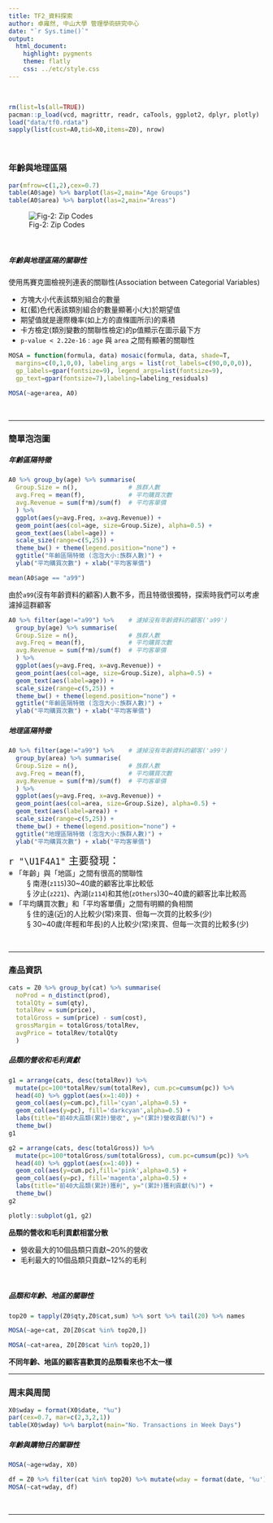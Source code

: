 ```yaml
---
title: TF2_資料探索 
author: 卓雍然, 中山大學 管理學術研究中心
date: "`r Sys.time()`"
output:
  html_document:
    highlight: pygments
    theme: flatly
    css: ../etc/style.css
---
```


<br>
```r
rm(list=ls(all=TRUE))
pacman::p_load(vcd, magrittr, readr, caTools, ggplot2, dplyr, plotly)
load("data/tf0.rdata")
sapply(list(cust=A0,tid=X0,items=Z0), nrow)
```
<br>


### 年齡與地理區隔
```r
par(mfrow=c(1,2),cex=0.7)
table(A0$age) %>% barplot(las=2,main="Age Groups")
table(A0$area) %>% barplot(las=2,main="Areas")
```

![Fig-2: Zip Codes](fig/zipcode.png)

<br>

##### 年齡與地理區隔的關聯性
使用馬賽克圖檢視列連表的關聯性(Association between Categorial Variables)

+ 方塊大小代表該類別組合的數量
+ 紅(藍)色代表該類別組合的數量顯著小(大)於期望值
+ 期望值就是邊際機率(如上方的直條圖所示)的乘積
+ 卡方檢定(類別變數的關聯性檢定)的p值顯示在圖示最下方
+ `p-value < 2.22e-16` : `age` 與 `area` 之間有顯著的關聯性


```r
MOSA = function(formula, data) mosaic(formula, data, shade=T, 
  margins=c(0,1,0,0), labeling_args = list(rot_labels=c(90,0,0,0)),
  gp_labels=gpar(fontsize=9), legend_args=list(fontsize=9),
  gp_text=gpar(fontsize=7),labeling=labeling_residuals)

MOSA(~age+area, A0)
```
<br><hr>

### 簡單泡泡圖

##### 年齡區隔特徵
```r
A0 %>% group_by(age) %>% summarise(
  Group.Size = n(),              # 族群人數
  avg.Freq = mean(f),            # 平均購買次數
  avg.Revenue = sum(f*m)/sum(f)  # 平均客單價
  ) %>% 
  ggplot(aes(y=avg.Freq, x=avg.Revenue)) +
  geom_point(aes(col=age, size=Group.Size), alpha=0.5) +
  geom_text(aes(label=age)) +
  scale_size(range=c(5,25)) +
  theme_bw() + theme(legend.position="none") +
  ggtitle("年齡區隔特徵 (泡泡大小:族群人數)") + 
  ylab("平均購買次數") + xlab("平均客單價")
```

```r
mean(A0$age == "a99")
```

由於`a99`(沒有年齡資料的顧客)人數不多，而且特徵很獨特，探索時我們可以考慮濾掉這群顧客
```r
A0 %>% filter(age!="a99") %>%    # 濾掉沒有年齡資料的顧客('a99')
  group_by(age) %>% summarise(
  Group.Size = n(),              # 族群人數
  avg.Freq = mean(f),            # 平均購買次數
  avg.Revenue = sum(f*m)/sum(f)  # 平均客單價
  ) %>% 
  ggplot(aes(y=avg.Freq, x=avg.Revenue)) +
  geom_point(aes(col=age, size=Group.Size), alpha=0.5) +
  geom_text(aes(label=age)) +
  scale_size(range=c(5,25)) +
  theme_bw() + theme(legend.position="none") +
  ggtitle("年齡區隔特徵 (泡泡大小:族群人數)") + 
  ylab("平均購買次數") + xlab("平均客單價")
```

##### 地理區隔特徵
```r
A0 %>% filter(age!="a99") %>%    # 濾掉沒有年齡資料的顧客('a99')
  group_by(area) %>% summarise(
  Group.Size = n(),              # 族群人數
  avg.Freq = mean(f),            # 平均購買次數
  avg.Revenue = sum(f*m)/sum(f)  # 平均客單價
  ) %>% 
  ggplot(aes(y=avg.Freq, x=avg.Revenue)) +
  geom_point(aes(col=area, size=Group.Size), alpha=0.5) +
  geom_text(aes(label=area)) +
  scale_size(range=c(5,25)) +
  theme_bw() + theme(legend.position="none") +
  ggtitle("地理區隔特徵 (泡泡大小:族群人數)") + 
  ylab("平均購買次數") + xlab("平均客單價")
```

<p class="wwl">
<span style="font-size:20px">`r "\U1F4A1"` 主要發現：</span><br>
※ 「年齡」與「地區」之間有很高的關聯性<br>
&emsp; &emsp; § 南港(`z115`)30~40歲的顧客比率比較低<br>
&emsp; &emsp; § 汐止(`z221`)、內湖(`z114`)和其他(`zOthers`)30~40歲的顧客比率比較高<br>
※ 「平均購買次數」和「平均客單價」之間有明顯的負相關<br>
&emsp; &emsp; § 住的遠(近)的人比較少(常)來買、但每一次買的比較多(少)<br>
&emsp; &emsp; § 30~40歲(年輕和年長)的人比較少(常)來買、但每一次買的比較多(少)<br>
</p class="wwl"><br><hr>


### 產品資訊
```r
cats = Z0 %>% group_by(cat) %>% summarise(
  noProd = n_distinct(prod),
  totalQty = sum(qty),
  totalRev = sum(price),
  totalGross = sum(price) - sum(cost),
  grossMargin = totalGross/totalRev,
  avgPrice = totalRev/totalQty
  )
```

##### 品類的營收和毛利貢獻

```r
g1 = arrange(cats, desc(totalRev)) %>% 
  mutate(pc=100*totalRev/sum(totalRev), cum.pc=cumsum(pc)) %>% 
  head(40) %>% ggplot(aes(x=1:40)) +
  geom_col(aes(y=cum.pc),fill='cyan',alpha=0.5) +
  geom_col(aes(y=pc), fill='darkcyan',alpha=0.5) +
  labs(title="前40大品類(累計)營收", y="(累計)營收貢獻(%)") +
  theme_bw()
g1
```

```r
g2 = arrange(cats, desc(totalGross)) %>% 
  mutate(pc=100*totalGross/sum(totalGross), cum.pc=cumsum(pc)) %>% 
  head(40) %>% ggplot(aes(x=1:40)) +
  geom_col(aes(y=cum.pc),fill='pink',alpha=0.5) +
  geom_col(aes(y=pc), fill='magenta',alpha=0.5) +
  labs(title="前40大品類(累計)獲利", y="(累計)獲利貢獻(%)") +
  theme_bw()
g2
```

```r
plotly::subplot(g1, g2)
```


**品類的營收和毛利貢獻相當分散**

+ 營收最大的10個品類只貢獻~20%的營收
+ 毛利最大的10個品類只貢獻~12%的毛利

<br>

##### 品類和年齡、地區的關聯性
```r
top20 = tapply(Z0$qty,Z0$cat,sum) %>% sort %>% tail(20) %>% names
```

```r
MOSA(~age+cat, Z0[Z0$cat %in% top20,])
```

```r
MOSA(~cat+area, Z0[Z0$cat %in% top20,])
```

**不同年齡、地區的顧客喜歡買的品類看來也不太一樣**
<br><hr>


### 周末與周間
```r
X0$wday = format(X0$date, "%u")
par(cex=0.7, mar=c(2,3,2,1))
table(X0$wday) %>% barplot(main="No. Transactions in Week Days")
```

##### 年齡與購物日的關聯性
```r
MOSA(~age+wday, X0)
```

```r
df = Z0 %>% filter(cat %in% top20) %>% mutate(wday = format(date, '%u'))
MOSA(~cat+wday, df)
```


<br><hr>





